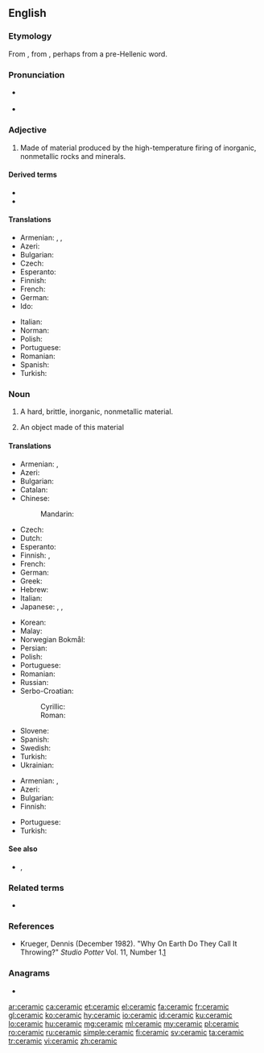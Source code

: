 ==English==
{{wikipedia}}

===Etymology===
From {{etyl|grc|en}} {{m|grc|κεραμικός||potter's}}, from {{m|grc|κέραμος||potter's clay}}, perhaps from a pre-Hellenic word.

===Pronunciation===
* {{a|GenAm|RP}} {{IPA|/səˈɹæmɪk/|lang=en}}
* {{rhymes|æmɪk|lang=en}}

===Adjective===
{{en-adj|-}}

# Made of material produced by the high-temperature firing of inorganic, nonmetallic rocks and minerals.
#: {{ux|en|A '''ceramic''' vase stood on the table.}}

====Derived terms====
* {{l|en|preceramic}}
* {{l|en|vitroceramic}}

====Translations====
{{trans-top|of or pertaining to ceramic as material}}
* Armenian: {{t+|hy|կերամիկական}}, {{t|hy|կավագործական}}, {{t+|hy|խեցեգործական}}
* Azeri: {{t|az|keramika}}
* Bulgarian: {{t|bg|керамичен|tr=keramičen|sc=Cyrl}}
* Czech: {{t|cs|keramický|m}}
* Esperanto: {{t|eo|ceramika}}
* Finnish: {{t+|fi|keraaminen}}
* French: {{t+|fr|céramique}}
* German: {{t+|de|keramisch}}
* Ido: {{t+|io|ceramikala}}
{{trans-mid}}
* Italian: {{t+|it|ceramico}}
* Norman: {{t|nrf|céramique}}
* Polish: {{t+|pl|ceramiczny}}
* Portuguese: {{t+|pt|cerâmico}}
* Romanian: {{t+|ro|ceramic}}
* Spanish: {{t|es|cerámico}}
* Turkish: {{t+|tr|seramik}}
{{trans-bottom}}

===Noun===
{{en-noun|~}}

# {{lb|en|uncountable}} A hard, brittle, inorganic, nonmetallic material.
#: {{ux|en|Joan made the dish of '''ceramic'''.}}
# {{lb|en|countable}} An object made of this material
#: {{ux|en|Joe had dozens of '''ceramics''' in his apartment.}}

====Translations====
{{trans-top|material}}
* Armenian: {{t+|hy|խեցեղեն}}, {{t+|hy|կերամիկա}}
* Azeri: {{t|az|keramika}}
* Bulgarian: {{t+|bg|керамика|f|tr=keramika|sc=Cyrl}}
* Catalan: {{t+|ca|ceràmica|f}}
* Chinese:
*: Mandarin: {{t+|cmn|陶瓷|tr=táocí|sc=Hani}}
* Czech: {{t|cs|keramika|f}}
* Dutch: {{t+|nl|keramiek|f}}
* Esperanto: {{t|eo|ceramiko}}
* Finnish: {{t+|fi|keramiikka}}, {{t|fi|keraami}}
* French: {{t+|fr|céramique|f}}
* German: {{t+|de|Keramik|f}}
* Greek: {{t+|el|κεραμική|f}}
* Hebrew: {{t+|he|קרמיקה|f|tr=qeramiqa}}
* Italian: {{t+|it|ceramica|f}}
* Japanese: {{t|ja|陶器|tr=とうき, tōki|sc=Jpan}}, {{t|ja|陶芸品|tr=とうげいひん, tōgeihin|sc=Jpan}}, {{t|ja|セラミックス|tr=seramikkusu}}
{{trans-mid}}
* Korean: {{t|ko|세라믹스}}
* Malay: {{t|ms|seramik}}
* Norwegian Bokmål: {{t|nb|keramikk|m}}
* Persian: {{t+|fa|سرامیک|tr=serâmik|sc=fa-Arab}}
* Polish: {{t+|pl|ceramika|f}}
* Portuguese: {{t+|pt|cerâmica|f}}
* Romanian: {{t+|ro|ceramică|f}}
* Russian: {{t+|ru|кера́мика|f}}
* Serbo-Croatian:
*: Cyrillic: {{t|sh|керамика|f|sc=Cyrl}}
*: Roman: {{t+|sh|keramika|f}}
* Slovene: {{t+|sl|kerámika|f}}
* Spanish: {{t|es|cerámica|f}}
* Swedish: {{t+|sv|keramik}}
* Turkish: {{t+|tr|seramik}}
* Ukrainian: {{t+|uk|кераміка|f|tr=keramika}}
{{trans-bottom}}

{{trans-top|object}}
* Armenian: {{t+|hy|խեցեղեն}}, {{t+|hy|կերամիկա}}
* Azeri: {{t|az|keramika}}
* Bulgarian: {{t+|bg|керамика|f}}
* Finnish: {{t|fi|keramiikkaesine}}
{{trans-mid}}
* Portuguese: {{t+|pt|cerâmica|f}}
* Turkish: {{t+|tr|seramik}}
{{trans-bottom}}

====See also====
* {{l|en|kaolin}}, {{l|en|kaoline}}

===Related terms===
* {{l|en|ceramics}}

===References===
* Krueger, Dennis (December 1982). "Why On Earth Do They Call It Throwing?" ''Studio Potter'' Vol. 11, Number 1.[http://www.studiopotter.org/articles/?art=art0001]

===Anagrams===
* {{l|en|racemic}}

[[ar:ceramic]]
[[ca:ceramic]]
[[et:ceramic]]
[[el:ceramic]]
[[fa:ceramic]]
[[fr:ceramic]]
[[gl:ceramic]]
[[ko:ceramic]]
[[hy:ceramic]]
[[io:ceramic]]
[[id:ceramic]]
[[ku:ceramic]]
[[lo:ceramic]]
[[hu:ceramic]]
[[mg:ceramic]]
[[ml:ceramic]]
[[my:ceramic]]
[[pl:ceramic]]
[[ro:ceramic]]
[[ru:ceramic]]
[[simple:ceramic]]
[[fi:ceramic]]
[[sv:ceramic]]
[[ta:ceramic]]
[[tr:ceramic]]
[[vi:ceramic]]
[[zh:ceramic]]